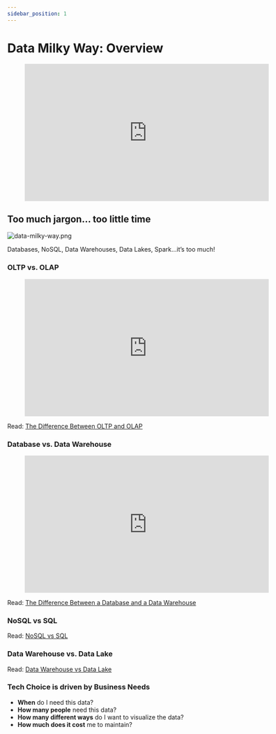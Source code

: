 ```yaml
---
sidebar_position: 1
---
```


# Data Milky Way: Overview
<div style={{textAlign: 'center'}}>

<figure class="video-container">
    <iframe width="560" height="315" src="https://www.youtube.com/embed/LWndOUof5p8" title="YouTube video player" frameborder="0" allow="accelerometer; autoplay; clipboard-write; encrypted-media; gyroscope; picture-in-picture" allowfullscreen></iframe>
</figure>
</div>

## Too much jargon... too little time

<div style={{textAlign: 'center'}}>

![data-milky-way.png](./assets/data-milky-way.png)

Databases, NoSQL, Data Warehouses, Data Lakes, Spark…it’s too much!

</div>

### OLTP vs. OLAP

<div style={{textAlign: 'center'}}>

<figure class="video-container">
    <iframe width="560" height="315" src="https://www.youtube.com/embed/-v3PhEtOuxw" title="YouTube video player" frameborder="0" allow="accelerometer; autoplay; clipboard-write; encrypted-media; gyroscope; picture-in-picture" allowfullscreen></iframe>
</figure>

</div>

Read: [The Difference Between OLTP and OLAP](https://techdifferences.com/difference-between-oltp-and-olap.html#:~:text=OLTP%20and%20OLAP%20both%20are,is%20an%20analytical%20processing%20system.&text=The%20basic%20difference%20between%20OLTP,online%20database%20query%20answering%20system.)

### Database vs. Data Warehouse

<div style={{textAlign: 'center'}}>

<figure class="video-container">
    <iframe width="560" height="315" src="https://www.youtube.com/embed/FxQG65OhXAQ" title="YouTube video player" frameborder="0" allow="accelerometer; autoplay; clipboard-write; encrypted-media; gyroscope; picture-in-picture" allowfullscreen></iframe>
</figure>

</div>

Read: [The Difference Between a Database and a Data Warehouse](https://panoply.io/data-warehouse-guide/the-difference-between-a-database-and-a-data-warehouse/)

### NoSQL vs SQL

Read: [NoSQL vs SQL](https://www.mongodb.com/nosql-explained/nosql-vs-sql)


### Data Warehouse vs. Data Lake
Read: [Data Warehouse vs Data Lake](https://panoply.io/data-warehouse-guide/data-warehouse-vs-data-lake/)

### Tech Choice is driven by Business Needs
* **When** do I need this data?
* **How many people** need this data?
* **How many different ways** do I want to visualize the data?
* **How much does it cost** me to maintain?